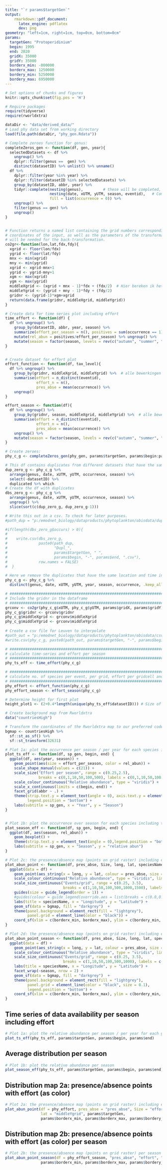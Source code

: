 ```yaml
---
title: "`r params$targetGen`"
output: 
    rmarkdown::pdf_document:
      latex_engine: pdflatex
      dev: png
geometry: "left=1cm, right=1cm, top=0cm, bottom=0cm"
params:
  targetGen: "Protoperidinium"
  begin: 1995
  end: 2020
  gridX: 35000
  gridY: 35000
  borderx_min: -800000
  borderx_max: 1250000
  bordery_min: 5250000
  bordery_max: 6950000
---
```


```r
# Set options of chunks and figures
knitr::opts_chunk$set(fig.pos = 'H')

# Require packages
require(tidyverse)
require(rworldxtra)

dataDir <- "data/derived_data/"
# Load phy data set from working directory
load(file.path(dataDir, "phy_gen.Rdata"))

```

```r
# Complete zeroes function for genus:
completeZeros_gen <- function(df, gen, year){
  selectedDatasets <- df %>% 
    ungroup() %>%
    dplyr::filter(genus ==  gen) %>%
    distinct(datasetID) %>% unlist() %>% unname()
  df %>%
    dplyr::filter(year %in% year) %>%
    dplyr::filter(datasetID %in% selectedDatasets) %>%
    group_by(datasetID, abbr, year) %>%
    tidyr::complete(nesting(genus),         # these will be completed, with their occurrence
                    nesting(date, xUTM, yUTM, season, eventid),   # Combinations of these parameters are to be found
                    fill = list(occurrence = 0)) %>% 
    ungroup() %>%
    filter(genus == gen) %>%
    ungroup()
}


# Function returns a named list containing the grid numbers corresponding to the 
# coordinates of the input, as well as the parameters of the transformation that 
# will be needed for the back-transformation.
co2gr<-function(lon,lat,fdx,fdy){
  xgrid <- floor(lon/fdx)
  ygrid <- floor(lat/fdy)
  mnx <- min(xgrid)
  mny <- min(ygrid)
  xgrid <- xgrid-mnx+1
  ygrid <- ygrid-mny+1
  xgm <- max(xgrid)
  ygm <- max(ygrid)
  middleXgrid <- (xgrid + mnx - 1)*fdx + (fdx/2)  # Hier bereken ik het middelpunt, deze formule komt uit gr2co (zie hieronder)
  middleYgrid <- (ygrid + mny - 1)*fdy + (fdy/2)
  gridnr <- (ygrid-1)*xgm+xgrid
  return(data.frame(gridnr, middleXgrid, middleYgrid))
}

# Create data for time series plot including effort
time_effort <- function(df) {
  df %>% ungroup() %>%
    group_by(datasetID, abbr, year, season) %>%
    summarize(effort_per_season = n(), positives = sum(occurrence == 1)) %>%
    mutate(rel_abun = positives/effort_per_season) %>% ungroup() %>%
    mutate(season = factor(season, levels = rev(c("autumn", "summer", "spring", "winter")))) 
}


# Create dataset for effort plot
effort_function <- function(df, tax_level){
  df %>% ungroup() %>%
    group_by(gridnr, middleXgrid, middleYgrid) %>%  # alle bewerkingen per grid cell en aphiaID
    summarise(effort = n_distinct(eventid),
              effort_n = n(),
              pres_abse = mean(occurrence)) %>%
    ungroup()
}

effort_season <- function(df){
  df %>% ungroup() %>%
    group_by(gridnr, season, middleXgrid, middleYgrid) %>%  # alle bewerkingen per grid cell en aphiaID
    summarise(effort = n_distinct(eventid),
              effort_n = n(),
              pres_abse = mean(occurrence)) %>%
    ungroup() %>%
    mutate(season = factor(season, levels = rev(c("autumn", "summer", "spring", "winter")))) 
}

```


```r
# Create zeroes:
phy_c_g <- completeZeros_gen(phy_gen, params$targetGen, params$begin:params$end) 

# This df contains duplicates from different datasets that have the same location and time, which seems unlikely
dup_zero_g <- phy_c_g %>% 
  arrange(genus, date, xUTM, yUTM, occurrence, season) %>%
  select(-datasetID) %>%
  duplicated %>% which
# Create the df with duplicates
dbs_zero_g <- phy_c_g %>% 
  arrange(genus, date, xUTM, yUTM, occurrence, season) %>%
  ungroup() %>%
  slice(sort(c(dup_zero_g, dup_zero_g-1))) 

# Write this out in a csv. To check for later purposes.
#path_dup = "p:/emodnet_biology/dataproducts/phytoplankton/obisdata/duplicates/"

#if(length(dbs_zero_g$occurs) > 0){
#    
#    write.csv(dbs_zero_g, 
#              paste0(path_dup, 
#                     "Dupl_", 
#                     params$targetGen, " ", 
#                     params$begin, "-", params$end, ".csv"), 
#              row.names = FALSE)
#  }   

# Here we remove the duplicates that have the same location and time in different datasets 
phy_c_g <- phy_c_g %>%
  distinct(genus, date, xUTM, yUTM, year, season, occurrence, .keep_all = TRUE)

# #############################################################################
# Include the gridnr in the dataframe
# #############################################################################
grconv <- co2gr(phy_c_g$xUTM, phy_c_g$yUTM, params$gridX, params$gridY)  
phy_c_g$gridnr <- grconv$gridnr
phy_c_g$middleXgrid <- grconv$middleXgrid
phy_c_g$middleYgrid <- grconv$middleYgrid
  
# Create a csv file for Leuven to interpolate
#path_out = "p:/emodnet_biology/dataproducts/phytoplankton/obisdata/csv-files/"
#write.csv(phy_c_g, paste0(path_out, params$targetGen, "-", params$begin, "-", params$end, ".csv"), row.names = FALSE)

# #############################################################################
# calculate time-series and effort per season
# ############################################################################# 
phy_ts_eff <- time_effort(phy_c_g)

# #############################################################################
# calculate no. of species per event, per grid, effort per gridcell and mean occurrence per grid
# #############################################################################
phy_effort <- effort_function(phy_c_g) 
phy_effort_season <- effort_season(phy_c_g)


```

```r
# Determine height for first plot
height_plot1 <- (2+0.4*length(unique(phy_ts_eff$datasetID))) # Size of height plot 1

# Create background map from Rworldxtra
data("countriesHigh") 

# Transform the coordinates of the Rworldxtra map to our preferred code (32631)
bgmap <- countriesHigh %>%
  sf::st_as_sf() %>%
  sf::st_transform(32631)

# Plot 1a: plot the occurrence per season / per year for each species including the effort
plot_ts_eff <- function(df, sp_gen, begin, end) {
  ggplot(df, aes(year, season)) +
    geom_point(aes(size = effort_per_season, color = rel_abun)) +
    scale_shape_manual(values = c(21)) +
    scale_size("Effort per season", range = c(0.25,2.5), 
               breaks = c(0,1,10,50,100,500), labels = c(0,1,10,50,100,500), limits = c(0,500)) +
    scale_colour_continuous("Relative abundance", type = "viridis") +
    scale_x_continuous(limits = c(begin, end)) +
    facet_grid(abbr ~ .) +
    theme(strip.text.y = element_text(angle = 0), axis.text.y = element_text(size = 6),
          legend.position = "bottom") +
    labs(subtitle = sp_gen, x = "Year", y = "Season")
}


# Plot 1b: plot the occurrence over season for each species including the effort
plot_season_eff <- function(df, sp_gen, begin, end) {
  ggplot(df, aes(season, rel_abun)) +
    geom_boxplot() +
    theme(strip.text.y = element_text(angle = 0),legend.position = "bottom") +
    labs(subtitle = sp_gen, x = "Season", y = "relative abun")
}

# Plot 2c: the presence/absence map (points on grid raster) including effort (as size)
plot_abun_point <- function(df, pres_abse, Size, long, lat, speciesName, borderx_min, borderx_max, bordery_min, bordery_max){
  ggplot(data = df) +
    geom_point(aes_string(x = long, y = lat, colour = pres_abse, size = Size), show.legend = TRUE) +
    scale_colour_continuous("Relative abundance", type = "viridis", limits = c(0,1)) +
    scale_size_continuous("Events/grid", range = c(0.25, 3.5),
                          breaks = c(1,10,50,100,500,1000,1500), labels = c(1,10,50,100,500,1000,1500), limits = c(1,1500)) +
    guides(size = guide_legend(order = 1)) +
    #guides(colour = guide_legend(override.aes = list(breaks = c(0.0,0.25,0.5,0.75,1.0)))) +
    labs(title = speciesName, x = "Longitude", y = "Latitude") + 
    geom_sf(data = bgmap, fill = "darkgrey")  +
    theme(panel.background = element_rect(fill = "lightgrey"),
          panel.grid = element_line(color = "black")) +
    coord_sf(xlim = c(borderx_min, borderx_max), ylim = c(bordery_min, bordery_max)) 
}

# Plot 2d: the presence/absence map (points on grid raster) including effort (as size)
plot_abun_point_season <- function(df, pres_abse, Size, long, lat, speciesName, borderx_min, borderx_max, bordery_min, bordery_max){
  ggplot(data = df) +
    geom_point(aes_string(x = long, y = lat, colour = pres_abse, size = Size), show.legend = TRUE) +
    scale_colour_continuous("Relative abundance", type = "viridis", limits = c(0,1)) +
    scale_size_continuous("Events/grid", range = c(0.25, 3.5),
                          breaks = c(1,10,50,100,500,1000), labels = c(1,10,50,100,500,1000), limits = c(1,1000)) +
    labs(title = speciesName, x = "Longitude", y = "Latitude") + 
    facet_wrap(~season, nrow = 2) +
    geom_sf(data = bgmap, fill = "darkgrey")  +
    theme(panel.background = element_rect(fill = "lightgrey"),
          panel.grid = element_line(color = "black", size = 0.1),
          legend.position = "bottom") +
    coord_sf(xlim = c(borderx_min, borderx_max), ylim = c(bordery_min, bordery_max))
}

```

## Time series of data availability per season including effort

```r
# Plot 1a: plot the relative abundance per season / per year for each genera and dataset + EFFORT
plot_ts_eff(phy_ts_eff, params$targetGen, params$begin, params$end)
```


## Average distribution per season

```r
# Plot 1b: plot the relative abundance per season 
plot_season_eff(phy_ts_eff, params$targetGen, params$begin, params$end)
```


## Distribution map 2a: presence/absence points with effort (as color) 

```r
# Plot 2a: the presence/absence map (points on grid raster) including effort
plot_abun_point(df = phy_effort, pres_abse = "pres_abse", Size = "effort", long = "middleXgrid", 
                lat = "middleYgrid", params$targetGen, 
                params$borderx_min, params$borderx_max, params$bordery_min, params$bordery_max)
```

## Distribution map 2b: presence/absence points with effort (as color) per season

```r
# Plot 2b: the presence/absence map (points on grid raster) per season
plot_abun_point_season(df = phy_effort_season, "pres_abse", "effort", "middleXgrid", "middleYgrid", params$targetGen, 
                params$borderx_min, params$borderx_max, params$bordery_min, params$bordery_max)
```
